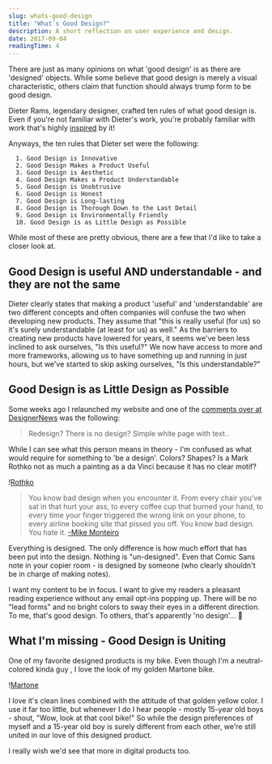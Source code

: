 ```yaml
---
slug: whats-good-design
title: "What´s Good Design?"
description: A short reflection on user experience and design.
date: 2017-09-04
readingTime: 4
---
```


There are just as many opinions on what 'good design' is as there are 'designed' objects. While some believe that good design is merely a visual characteristic, others claim that function should always trump form to be good design.

Dieter Rams, legendary designer, crafted ten rules of what good design is. Even if you're not familiar with Dieter's work, you're probably familiar with work that's highly <a href="http://www.apartmenttherapy.com/apple-design-doesnt-fall-far-from-brauns-tree-176668">inspired</a> by it!

Anyways, the ten rules that Dieter set were the following:

      1. Good Design is Innovative
      2. Good Design Makes a Product Useful
      3. Good Design is Aesthetic
      4. Good Design Makes a Product Understandable
      5. Good Design is Unobtrusive
      6. Good Design is Honest
      7. Good Design is Long-lasting
      8. Good Design is Thorough Down to the Last Detail
      9. Good Design is Environmentally Friendly
      10. Good Design is as Little Design as Possible

While most of these are pretty obvious, there are a few that I'd like to take a closer look at.

## Good Design is useful AND understandable - and they are not the same
Dieter clearly states that making a product 'useful' and 'understandable' are two different concepts and often companies will confuse the two when developing new products. They assume that "this is really useful (for us) so it's surely understandable (at least for us) as well." As the barriers to creating new products have lowered for years, it seems we've been less inclined to ask ourselves, "Is this useful?" We now have access to more and more frameworks, allowing us to have something up and running in just hours, but we've started to skip asking ourselves, "Is this understandable?"


## Good Design is as Little Design as Possible

Some weeks ago I relaunched my website and one of the <a href="https://www.designernews.co/stories/86573-anton-sten--a-redesign">comments over at DesignerNews</a> was the following:

>Redesign? There is no design? Simple white page with text..

While I can see what this person means in theory - I'm confused as what would require for something to 'be a design'. Colors? Shapes? Is a Mark Rothko not as much a painting as a da Vinci because it has no clear motif?

!<a href="/images/articles/rothko.jpg">Rothko</a>

>You know bad design when you encounter it. From every chair you've sat in that hurt your ass, to every coffee cup that burned your hand, to every time your finger triggered the wrong link on your phone, to every airline booking site that pissed you off. You know bad design. You hate it. <a href="https://antonsten.com/ux-designer/">-Mike Monteiro</a>

Everything is designed. The only difference is how much effort that has been put into the design. Nothing is "un-designed". Even that Comic Sans note in your copier room - is designed by someone (who clearly shouldn't be in charge of making notes).

I want my content to be in focus. I want to give my readers a pleasant reading experience without any email opt-ins popping up. There will be no "lead forms" and no bright colors to sway their eyes in a different direction. To me, that's good design. To others, that's apparently 'no design'… 🤔


## What I'm missing - Good Design is Uniting
One of my favorite designed products is my bike. Even though I'm a neutral-colored kinda guy , I love the look of my golden Martone bike.

!<a href="/images/articles/martone.jpg">Martone</a>

I love it's clean lines combined with the attitude of that golden yellow color. I use it far too little, but whenever I do I hear people - mostly 15-year old boys - shout, "Wow, look at that cool bike!" So while the design preferences of myself and a 15-year old boy is surely different from each other, we're still united in our love of this designed product.

I really wish we'd see that more in digital products too.